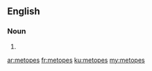 ==English==

===Noun===
{{head|en}}

# {{plural of|metope}}

[[ar:metopes]]
[[fr:metopes]]
[[ku:metopes]]
[[my:metopes]]